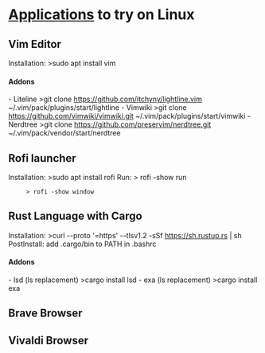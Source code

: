 = [[Applications]] to try on Linux =

==Vim Editor==

Installation: >sudo apt install vim

====Addons====
- Liteline >git clone https://github.com/itchyny/lightline.vim ~/.vim/pack/plugins/start/lightline
- Vimwiki >git clone https://github.com/vimwiki/vimwiki.git ~/.vim/pack/plugins/start/vimwiki
- Nerdtree >git clone https://github.com/preservim/nerdtree.git ~/.vim/pack/vendor/start/nerdtree
    

==Rofi launcher==

Installation: >sudo apt install rofi
Run:  > rofi -show run
      > rofi -show window

==Rust Language with Cargo==

Installation: >curl --proto '=https' --tlsv1.2 -sSf https://sh.rustup.rs | sh
PostInstall: add .cargo/bin to PATH in .bashrc

====Addons====
- lsd (ls replacement) >cargo install lsd
- exa (ls replacement) >cargo install exa

==Brave Browser==


==Vivaldi Browser==






